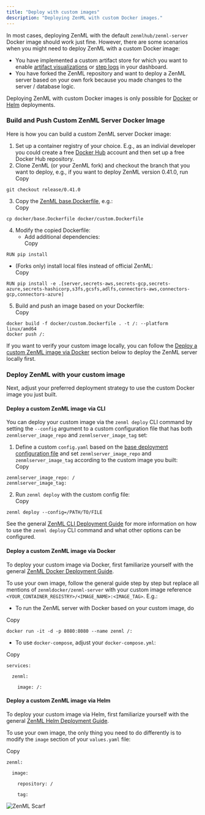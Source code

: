 ```yaml
---
title: "Deploy with custom images"
description: "Deploying ZenML with custom Docker images."
---
```


In most cases, deploying ZenML with the default `zenmlhub/zenml-server` Docker image should work just fine. However, there are some scenarios when you might need to deploy ZenML with a custom Docker image:

* You have implemented a custom artifact store for which you want to enable [artifact visualizations](https://github.com/zenml-io/zenml/blob/release/0.66.0/docs/book/how-to/handle-data-artifacts/visualize-artifacts.md) or [step logs](/how-to/setting-up-a-project-repository/best-practices#logging) in your dashboard.
* You have forked the ZenML repository and want to deploy a ZenML server based on your own fork because you made changes to the server / database logic.

Deploying ZenML with custom Docker images is only possible for [Docker](/getting-started/deploying-zenml/deploy-with-docker) or [Helm](/getting-started/deploying-zenml/deploy-with-helm) deployments.

### Build and Push Custom ZenML Server Docker Image

Here is how you can build a custom ZenML server Docker image:

1. Set up a container registry of your choice. E.g., as an indivial developer you could create a free [Docker Hub](https://hub.docker.com/) account and then set up a free Docker Hub repository.
2. Clone ZenML (or your ZenML fork) and checkout the branch that you want to deploy, e.g., if you want to deploy ZenML version 0.41.0, run  
Copy  
```  
git checkout release/0.41.0  
```
3. Copy the [ZenML base.Dockerfile](https://github.com/zenml-io/zenml/blob/main/docker/base.Dockerfile), e.g.:  
Copy  
```  
cp docker/base.Dockerfile docker/custom.Dockerfile  
```
4. Modify the copied Dockerfile:  
   * Add additional dependencies:  
Copy  
```  
RUN pip install  
```  
   * (Forks only) install local files instead of official ZenML:  
Copy  
```  
RUN pip install -e .[server,secrets-aws,secrets-gcp,secrets-azure,secrets-hashicorp,s3fs,gcsfs,adlfs,connectors-aws,connectors-gcp,connectors-azure]  
```
5. Build and push an image based on your Dockerfile:  
Copy  
```  
docker build -f docker/custom.Dockerfile . -t /: --platform linux/amd64  
docker push /:  
```

If you want to verify your custom image locally, you can follow the [Deploy a custom ZenML image via Docker](/getting-started/deploying-zenml/deploy-with-custom-image#deploy-a-custom-zenml-image-via-docker) section below to deploy the ZenML server locally first.

### Deploy ZenML with your custom image

Next, adjust your preferred deployment strategy to use the custom Docker image you just built.

#### Deploy a custom ZenML image via CLI

You can deploy your custom image via the `zenml deploy` CLI command by setting the `--config` argument to a custom configuration file that has both `zenmlserver_image_repo` and `zenmlserver_image_tag` set:

1. Define a custom `config.yaml` based on the [base deployment configuration file](/getting-started/deploying-zenml/deploy-with-zenml-cli#base-configuration-file) and set `zenmlserver_image_repo` and `zenmlserver_image_tag` according to the custom image you built:  
Copy  
```  
zenmlserver_image_repo: /  
zenmlserver_image_tag:  
```
2. Run `zenml deploy` with the custom config file:  
Copy  
```  
zenml deploy --config=/PATH/TO/FILE  
```

See the general [ZenML CLI Deployment Guide](/getting-started/deploying-zenml/deploy-with-zenml-cli) for more information on how to use the `zenml deploy` CLI command and what other options can be configured.

#### Deploy a custom ZenML image via Docker

To deploy your custom image via Docker, first familiarize yourself with the general [ZenML Docker Deployment Guide](/getting-started/deploying-zenml/deploy-with-docker).

To use your own image, follow the general guide step by step but replace all mentions of `zenmldocker/zenml-server` with your custom image reference `<YOUR_CONTAINER_REGISTRY>/<IMAGE_NAME>:<IMAGE_TAG>`. E.g.:

* To run the ZenML server with Docker based on your custom image, do

Copy

```
docker run -it -d -p 8080:8080 --name zenml /:
```

* To use `docker-compose`, adjust your `docker-compose.yml`:

Copy

```
services:

  zenml:

    image: /:
```

#### Deploy a custom ZenML image via Helm

To deploy your custom image via Helm, first familiarize yourself with the general [ZenML Helm Deployment Guide](/getting-started/deploying-zenml/deploy-with-helm).

To use your own image, the only thing you need to do differently is to modify the `image` section of your `values.yaml` file:

Copy

```
zenml:

  image:

    repository: /

    tag: 
```

![ZenML Scarf](/images/getting-started/deploying-zenml)